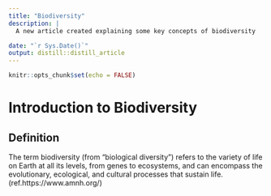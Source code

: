 ```yaml
---
title: "Biodiversity"
description: |
  A new article created explaining some key concepts of biodiversity

date: "`r Sys.Date()`"
output: distill::distill_article
---
```


```r
knitr::opts_chunk$set(echo = FALSE)
```
# Introduction to Biodiversity 

## Definition
The term biodiversity (from “biological diversity”) refers to the variety of life on Earth at all its levels, from genes to ecosystems, and can encompass the evolutionary, ecological, and cultural processes that sustain life. (ref.https://www.amnh.org/)








